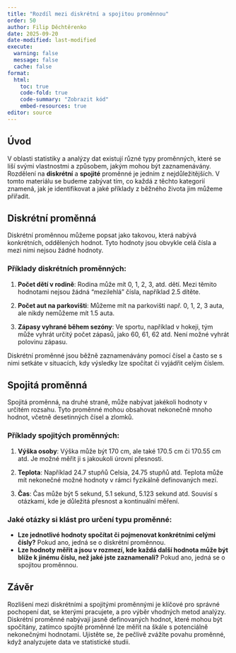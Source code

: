 ```yaml
---
title: "Rozdíl mezi diskrétní a spojitou proměnnou"
order: 50
author: Filip Děchtěrenko
date: 2025-09-20
date-modified: last-modified
execute:
  warning: false
  message: false
  cache: false
format:
  html:
    toc: true
    code-fold: true
    code-summary: "Zobrazit kód"
    embed-resources: true
editor: source
---
```


## Úvod

V oblasti statistiky a analýzy dat existují různé typy proměnných, které se liší svými vlastnostmi a způsobem, jakým mohou být zaznamenávány. Rozdělení na **diskrétní** a **spojité** proměnné je jedním z nejdůležitějších. V tomto materiálu se budeme zabývat tím, co každá z těchto kategorií znamená, jak je identifikovat a jaké příklady z běžného života jim můžeme přiřadit.

## Diskrétní proměnná

Diskrétní proměnnou můžeme popsat jako takovou, která nabývá konkrétních, oddělených hodnot. Tyto hodnoty jsou obvykle celá čísla a mezi nimi nejsou žádné hodnoty. 

### Příklady diskrétních proměnných:

1. **Počet dětí v rodině**: Rodina může mít 0, 1, 2, 3, atd. dětí. Mezi těmito hodnotami nejsou žádná "mezilehlá" čísla, například 2.5 dítěte.

2. **Počet aut na parkovišti**: Můžeme mít na parkovišti např. 0, 1, 2, 3 auta, ale nikdy nemůžeme mít 1.5 auta.

3. **Zápasy vyhrané během sezóny**: Ve sportu, například v hokeji, tým může vyhrát určitý počet zápasů, jako 60, 61, 62 atd. Není možné vyhrát polovinu zápasu.

Diskrétní proměnné jsou běžně zaznamenávány pomocí čísel a často se s nimi setkáte v situacích, kdy výsledky lze spočítat či vyjádřit celým číslem.

## Spojitá proměnná

Spojitá proměnná, na druhé straně, může nabývat jakékoli hodnoty v určitém rozsahu. Tyto proměnné mohou obsahovat nekonečně mnoho hodnot, včetně desetinných čísel a zlomků.

### Příklady spojitých proměnných:

1. **Výška osoby**: Výška může být 170 cm, ale také 170.5 cm či 170.55 cm atd. Je možné měřit ji s jakoukoli úrovní přesnosti.

2. **Teplota**: Například 24.7 stupňů Celsia, 24.75 stupňů atd. Teplota může mít nekonečné možné hodnoty v rámci fyzikálně definovaných mezí.

3. **Čas**: Čas může být 5 sekund, 5.1 sekund, 5.123 sekund atd. Souvisí s otázkami, kde je důležitá přesnost a kontinuální měření.

### Jaké otázky si klást pro určení typu proměnné:

- **Lze jednotlivé hodnoty spočítat či pojmenovat konkrétními celými čísly?** Pokud ano, jedná se o diskrétní proměnnou.
- **Lze hodnoty měřit a jsou v rozmezí, kde každá další hodnota může být blíže k jinému číslu, než jaké jste zaznamenali?** Pokud ano, jedná se o spojitou proměnnou.

## Závěr

Rozlišení mezi diskrétními a spojitými proměnnými je klíčové pro správné pochopení dat, se kterými pracujete, a pro výběr vhodných metod analýzy. Diskrétní proměnné nabývají jasně definovaných hodnot, které mohou být spočítány, zatímco spojité proměnné lze měřit na škále s potenciálně nekonečnými hodnotami. Ujistěte se, že pečlivě zvážíte povahu proměnné, když analyzujete data ve statistické studii.

